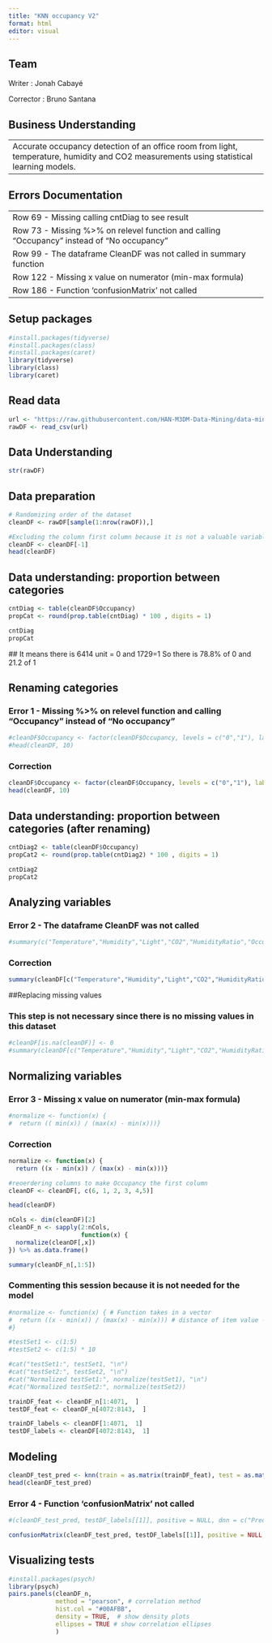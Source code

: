 ---
title: "KNN occupancy V2"
format: html
editor: visual
---

## Team

Writer : Jonah Cabayé

Corrector : Bruno Santana

## Business Understanding

---
Accurate occupancy detection of an office room from light, temperature, humidity and CO2 measurements using statistical learning models.
---

## Errors Documentation

---
Row 69 - Missing calling cntDiag to see result
Row 73 - Missing %\>% on relevel function and calling "Occupancy" instead of "No occupancy"
Row 99 - The dataframe CleanDF was not called in summary function
Row 122 - Missing x value on numerator (min-max formula)
Row 186 - Function 'confusionMatrix' not called
---

## Setup packages

```{r}
#install.packages(tidyverse)
#install.packages(class)
#install.packages(caret)
library(tidyverse)
library(class)
library(caret)
```

## Read data

```{r}
url <- "https://raw.githubusercontent.com/HAN-M3DM-Data-Mining/data-mining-s1y2223-jonahcby/master/datasets/KNN-occupancy.csv"
rawDF <- read_csv(url)
```

## Data Understanding

```{r}
str(rawDF)
```

## Data preparation

```{r}
# Randomizing order of the dataset
cleanDF <- rawDF[sample(1:nrow(rawDF)),]
```

```{r}
#Excluding the column first column because it is not a valuable variable for the model
cleanDF <- cleanDF[-1]
head(cleanDF)
```

## Data understanding: proportion between categories

```{r}
cntDiag <- table(cleanDF$Occupancy)
propCat <- round(prop.table(cntDiag) * 100 , digits = 1)

cntDiag
propCat
```

\## It means there is 6414 unit = 0 and 1729=1 So there is 78.8% of 0 and 21.2 of 1

## Renaming categories

### Error 1 - Missing %\>% on relevel function and calling "Occupancy" instead of "No occupancy"

```{r}
#cleanDF$Occupancy <- factor(cleanDF$Occupancy, levels = c("0","1"), labels = c("No occupancy","Occupancy"))  relevel("Occupancy")
#head(cleanDF, 10)
```

### Correction

```{r}
cleanDF$Occupancy <- factor(cleanDF$Occupancy, levels = c("0","1"), labels = c("No occupancy","Occupancy")) %>%  relevel("No occupancy")
head(cleanDF, 10)
```

## Data understanding: proportion between categories (after renaming)

```{r}
cntDiag2 <- table(cleanDF$Occupancy)
propCat2 <- round(prop.table(cntDiag2) * 100 , digits = 1)

cntDiag2
propCat2
```

## Analyzing variables

### Error 2 - The dataframe CleanDF was not called

```{r}
#summary(c("Temperature","Humidity","Light","CO2","HumidityRatio","Occupancy"))
```

### Correction

```{r}
summary(cleanDF[c("Temperature","Humidity","Light","CO2","HumidityRatio","Occupancy")])
```

##Replacing missing values

### This step is not necessary since there is no missing values in this dataset

```{r}
#cleanDF[is.na(cleanDF)] <- 0
#summary(cleanDF[c("Temperature","Humidity","Light","CO2","HumidityRatio","Occupancy")])
```

## Normalizing variables

### Error 3 - Missing x value on numerator (min-max formula)

```{r}
#normalize <- function(x) {
#  return (( min(x)) / (max(x) - min(x)))}
```

### Correction

```{r}
normalize <- function(x) {
  return ((x - min(x)) / (max(x) - min(x)))}
```

```{r}
#reoerdering columns to make Occupancy the first column
cleanDF <- cleanDF[, c(6, 1, 2, 3, 4,5)]

head(cleanDF)
```

```{r}
nCols <- dim(cleanDF)[2]
cleanDF_n <- sapply(2:nCols,
                    function(x) {
  normalize(cleanDF[,x])
}) %>% as.data.frame()
```

```{r}
summary(cleanDF_n[,1:5])
```

### Commenting this session because it is not needed for the model

```{r}
#normalize <- function(x) { # Function takes in a vector
#  return ((x - min(x)) / (max(x) - min(x))) # distance of item value - minimum vector value divided by the range of all vector values
#}

#testSet1 <- c(1:5)
#testSet2 <- c(1:5) * 10

#cat("testSet1:", testSet1, "\n")
#cat("testSet2:", testSet2, "\n")
#cat("Normalized testSet1:", normalize(testSet1), "\n")
#cat("Normalized testSet2:", normalize(testSet2))
```

```{r}
trainDF_feat <- cleanDF_n[1:4071,  ]
testDF_feat <- cleanDF_n[4072:8143,  ]

trainDF_labels <- cleanDF[1:4071,  1]
testDF_labels <- cleanDF[4072:8143,  1]
```

## Modeling

```{r}
cleanDF_test_pred <- knn(train = as.matrix(trainDF_feat), test = as.matrix(testDF_feat), cl = as.matrix(trainDF_labels), k = 21)
head(cleanDF_test_pred)
```

### Error 4 - Function 'confusionMatrix' not called

```{r}
#(cleanDF_test_pred, testDF_labels[[1]], positive = NULL, dnn = c("Prediction", "True"))
```

```{r}
confusionMatrix(cleanDF_test_pred, testDF_labels[[1]], positive = NULL, dnn = c("Prediction", "True"))
```

## Visualizing tests

```{r}
#install.packages(psych)
library(psych)
pairs.panels(cleanDF_n, 
             method = "pearson", # correlation method
             hist.col = "#00AFBB",
             density = TRUE,  # show density plots
             ellipses = TRUE # show correlation ellipses
             )
```
